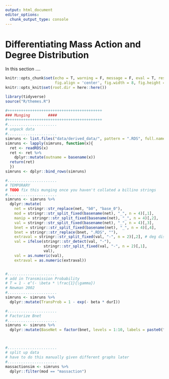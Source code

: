 ```yaml
---
output: html_document
editor_options: 
  chunk_output_type: console
---
```


# Differentiating Mass Action and Degree Distribution
In this section .... 

```r
knitr::opts_chunk$set(echo = T, warning = F, message = F, eval = T, results = 'hide',
                      fig.align = 'center', fig.width = 8, fig.height = 8)
knitr::opts_knit$set(root.dir = here::here())
```
```r
library(tidyverse)
source("R/themes.R")
```


```r

#++++++++++++++++++++++++++++++++++++++++++ 
### Munging        ####
#++++++++++++++++++++++++++++++++++++++++++
#......................
# unpack data
#......................
simruns <- list.files("data/derived_data/", pattern = ".RDS", full.names = TRUE)
simruns <- lapply(simruns, function(x){
  ret <- readRDS(x)
  ret <- ret %>% 
    dplyr::mutate(outname = basename(x))
  return(ret)
  })
simruns <- dplyr::bind_rows(simruns)

#......................
# TEMPORARY
# TODO fix this munging once you haven't collated a billino strings
#......................
simruns <- simruns %>% 
  dplyr::mutate(
    net = stringr::str_replace(net, "b0", "base_0"),
    mod = stringr::str_split_fixed(basename(net), "_", n = 4)[,1],
    manip = stringr::str_split_fixed(basename(net), "_", n = 4)[,2],
    val = stringr::str_split_fixed(basename(net), "_", n = 4)[,3],
    bnet = stringr::str_split_fixed(basename(net), "_", n = 4)[,4],
    bnet = stringr::str_replace(bnet, ".RDS", ""),
    extraval = stringr::str_split_fixed(val, "-", n = 2)[,2], # deg dist
    val = ifelse(stringr::str_detect(val, "-"), 
                 stringr::str_split_fixed(val, "-", n = 2)[,1],
                 val),
    val = as.numeric(val),
    extraval = as.numeric(extraval))


#......................
# add in Transmission Probability
# T = 1 - e^(- \beta * \frac{1}{\gamma})
# Newman 2002
#......................
simruns <- simruns %>% 
  dplyr::mutate(TransProb = 1 - exp(- beta * durI))

#......................
# Factorize Bnet
#......................
simruns <- simruns %>% 
  dplyr::mutate(BaseNet = factor(bnet, levels = 1:10, labels = paste0("Net", 1:10)))



#......................
# split up data 
# have to do this manually given different graphs later
#......................
massactionsim <- simruns %>% 
  dplyr::filter(mod == "massaction")



```
